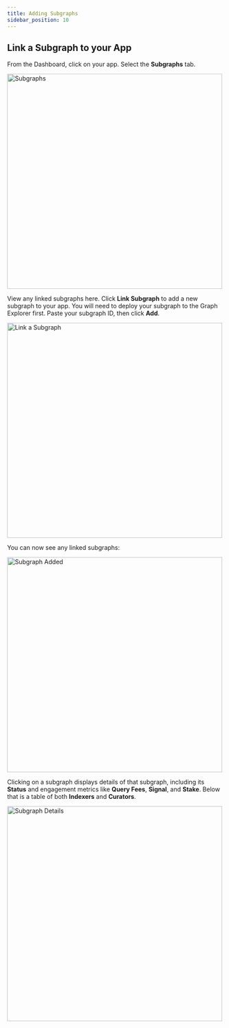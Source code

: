 ```yaml
---
title: Adding Subgraphs
sidebar_position: 10
---
```



## Link a Subgraph to your App

From the Dashboard, click on your app. Select the **Subgraphs** tab.

<img
  src={img1}
  alt="Subgraphs"
  width="500"
  className="shadow--tl inline-image"
/>

View any linked subgraphs here. Click **Link Subgraph** to add a new subgraph to your app. You will need to deploy your subgraph to the Graph Explorer first. Paste your subgraph ID, then click **Add**.

<img
  src={img2}
  alt="Link a Subgraph"
  width="500"
  className="shadow--tl inline-image"
/>

You can now see any linked subgraphs:

<img
  src={img3}
  alt="Subgraph Added"
  width="500"
  className="shadow--tl inline-image"
/>

Clicking on a subgraph displays details of that subgraph, including its **Status** and engagement metrics like **Query Fees**, **Signal**, and **Stake**. Below that is a table of both **Indexers** and **Curators**.

<img
  src={img4}
  alt="Subgraph Details"
  width="500"
  className="shadow--tl inline-image"
/>
